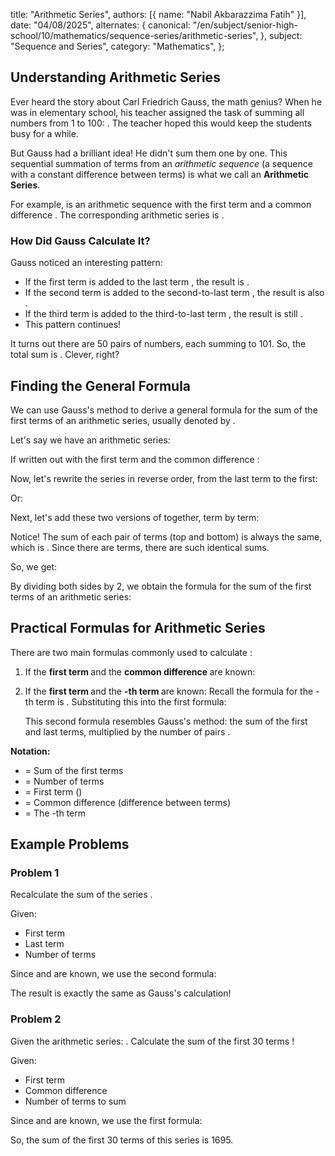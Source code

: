   title: "Arithmetic Series",
  authors: [{ name: "Nabil Akbarazzima Fatih" }],
  date: "04/08/2025",
  alternates: {
    canonical:
      "/en/subject/senior-high-school/10/mathematics/sequence-series/arithmetic-series",
  },
  subject: "Sequence and Series",
  category: "Mathematics",
};

## Understanding Arithmetic Series

Ever heard the story about Carl Friedrich Gauss, the math genius? When he was in elementary school, his teacher assigned the task of summing all numbers from 1 to 100: <InlineMath math="1 + 2 + 3 + \dots + 98 + 99 + 100" />. The teacher hoped this would keep the students busy for a while.

But Gauss had a brilliant idea! He didn't sum them one by one. This sequential summation of terms from an _arithmetic sequence_ (a sequence with a constant difference between terms) is what we call an **Arithmetic Series**.

For example, <InlineMath math="1, 2, 3, \dots, 100" /> is an arithmetic sequence with the first term <InlineMath math="a=1" /> and a common difference <InlineMath math="b=1" />. The corresponding arithmetic series is <InlineMath math="1 + 2 + 3 + \dots + 100" />.

### How Did Gauss Calculate It?

Gauss noticed an interesting pattern:

- If the first term <InlineMath math="(1)" /> is added to the last term <InlineMath math="(100)" />, the result is <InlineMath math="101" />.
- If the second term <InlineMath math="(2)" /> is added to the second-to-last term <InlineMath math="(99)" />, the result is also <InlineMath math="101" />.
- If the third term <InlineMath math="(3)" /> is added to the third-to-last term <InlineMath math="(98)" />, the result is still <InlineMath math="101" />.
- This pattern continues!

<div className="flex flex-col mt-4">
  <BlockMath math="\underbrace{1+100}_{101}, \underbrace{2+99}_{101}, \underbrace{3+98}_{101}, \dots, \underbrace{50+51}_{101}" />
</div>

It turns out there are 50 pairs of numbers, each summing to 101. So, the total sum is <InlineMath math="50 \times 101 = 5050" />. Clever, right?

## Finding the General Formula

We can use Gauss's method to derive a general formula for the sum of the first <InlineMath math="n" /> terms of an arithmetic series, usually denoted by <InlineMath math="S_n" />.

Let's say we have an arithmetic series:

<BlockMath math="S_n = U_1 + U_2 + U_3 + \dots + U_{n-1} + U_n" />

If written out with the first term <InlineMath math="(a)" /> and the common difference <InlineMath math="(b)" />:

<BlockMath math="S_n = a + (a+b) + (a+2b) + \dots + (a+(n-2)b) + (a+(n-1)b)" />

Now, let's rewrite the series <InlineMath math="S_n" /> in reverse order, from the last term to the first:

<BlockMath math="S_n = U_n + U_{n-1} + \dots + U_2 + U_1" />
Or:
<BlockMath math="S_n = (a+(n-1)b) + (a+(n-2)b) + \dots + (a+b) + a" />

Next, let's add these two versions of <InlineMath math="S_n" /> together, term by term:

<div className="flex flex-col gap-4">
  <BlockMath math="S_n = a + (a+b) + \dots + (a+(n-2)b) + (a+(n-1)b)" />
  <BlockMath math="S_n = (a+(n-1)b) + (a+(n-2)b) + \dots + (a+b) + a" />
  <BlockMath math="2S_n = [2a+(n-1)b] + [2a+(n-1)b] + \dots + [2a+(n-1)b] + [2a+(n-1)b]" />
</div>

Notice! The sum of each pair of terms (top and bottom) is always the same, which is <InlineMath math="2a + (n-1)b" />. Since there are <InlineMath math="n" /> terms, there are <InlineMath math="n" /> such identical sums.

So, we get:

<BlockMath math="2S_n = n \times (2a + (n-1)b)" />

By dividing both sides by 2, we obtain the formula for the sum of the first <InlineMath math="n" /> terms of an arithmetic series:

<BlockMath math="S_n = \frac{n}{2} (2a + (n-1)b)" />

## Practical Formulas for Arithmetic Series

There are two main formulas commonly used to calculate <InlineMath math="S_n" />:

1.  If the **first term <InlineMath math="(a)" />** and the **common difference <InlineMath math="(b)" />** are known:

    <BlockMath math="S_n = \frac{n}{2}(2a + (n - 1)b)" />

2.  If the **first term <InlineMath math="(a)" />** and the **<InlineMath math="(n)" />-th term <InlineMath math="(U_n)" />** are known:
    Recall the formula for the <InlineMath math="n" />-th term is <InlineMath math="U_n = a + (n-1)b" />. Substituting this into the first formula:

    <div className="flex flex-col gap-4">
      <BlockMath math="S_n = \frac{n}{2}(a + a + (n - 1)b)" />
      <BlockMath math="S_n = \frac{n}{2}(a + U_n)" />
    </div>

    This second formula resembles Gauss's method: the sum of the first and last terms, multiplied by the number of pairs <InlineMath math="(\frac{n}{2})" />.

**Notation:**

- <InlineMath math="S_n" /> = Sum of the first <InlineMath math="n" /> terms
- <InlineMath math="n" /> = Number of terms
- <InlineMath math="a" /> = First term (<InlineMath math="U_1" />)
- <InlineMath math="b" /> = Common difference (difference between terms)
- <InlineMath math="U_n" /> = The <InlineMath math="n" />
  -th term

## Example Problems

### Problem 1

Recalculate the sum of the series <InlineMath math="1 + 2 + 3 + \dots + 98 + 99 + 100" />.

Given:

- First term <InlineMath math="a = 1" />
- Last term <InlineMath math="U_n = U_{100} = 100" />
- Number of terms <InlineMath math="n = 100" />

Since <InlineMath math="a" /> and <InlineMath math="U_n" /> are known, we use the second formula:

<div className="flex flex-col gap-4">
  <BlockMath math="S_n = \frac{n}{2}(a + U_n)" />
  <BlockMath math="S_{100} = \frac{100}{2}(1 + 100)" />
  <BlockMath math="S_{100} = 50(101)" />
  <BlockMath math="S_{100} = 5050" />
</div>

The result is exactly the same as Gauss's calculation!

### Problem 2

Given the arithmetic series: <InlineMath math="13 + 16 + 19 + 22 + \dots" />. Calculate the sum of the first 30 terms <InlineMath math="(S_{30})" />!

Given:

- First term <InlineMath math="a = 13" />
- Common difference <InlineMath math="b = 16 - 13 = 3" />
- Number of terms to sum <InlineMath math="n = 30" />

Since <InlineMath math="a" /> and <InlineMath math="b" /> are known, we use the first formula:

<div className="flex flex-col gap-4">
  <BlockMath math="S_n = \frac{n}{2}(2a + (n - 1)b)" />
  <BlockMath math="S_{30} = \frac{30}{2}[2(13) + (30 - 1)(3)]" />
  <BlockMath math="S_{30} = 15[26 + (29)(3)]" />
  <BlockMath math="S_{30} = 15(26 + 87)" />
  <BlockMath math="S_{30} = 15(113)" />
  <BlockMath math="S_{30} = 1695" />
</div>

So, the sum of the first 30 terms of this series is 1695.
